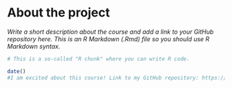 
# About the project

*Write a short description about the course and add a link to your GitHub repository here. This is an R Markdown (.Rmd) file so you should use R Markdown syntax.*

```r

# This is a so-called "R chunk" where you can write R code.

date()
#I am excited about this course! Link to my GitHub repository: https://github.com/hkavaluu/IODS-project

```
